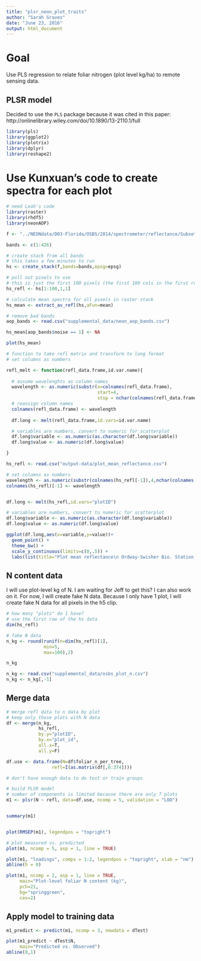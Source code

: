 ```yaml
---
title: "plsr_neon_plot_traits"
author: "Sarah Graves"
date: "June 23, 2016"
output: html_document
---
```


# Goal  

Use PLS regression to relate foliar nitrogen (plot level kg/ha) to remote sensing data.

## PLSR model

Decided to use the `PLS` package because it was cited in this paper: http://onlinelibrary.wiley.com/doi/10.1890/13-2110.1/full

```r

library(pls)
library(ggplot2)
library(plotrix)
library(dplyr)
library(reshape2)

```


# Use Kunxuan's code to create spectra for each plot

```r

# need Leah's code
library(raster)
library(rhdf5)
library(neonAOP)

f <- "../NEONdata/D03-Florida/OSBS/2014/spectrometer/reflectance/Subset1NIS1_20140507_150703_atmcor.h5"

bands <- c(1:426)

# create stack from all bands
# this takes a few minutes to run
hs <- create_stack(f,bands=bands,epsg=epsg)

# pull out pixels to use
# this is just the first 100 pixels (the first 100 cols in the first row)
hs_refl <- hs[1:100,1,1]

# calculate mean spectra for all pixels in raster stack
hs_mean <- extract_av_refl(hs,aFun=mean)

# remove bad bands
aop_bands <- read.csv("supplemental_data/neon_aop_bands.csv")

hs_mean[aop_bands$noise == 1] <- NA

plot(hs_mean)

```

```r

# function to take refl matrix and transform to long format
# set columns as numbers

refl_melt <- function(refl_data.frame,id.var.name){
  
  # assume wavelenghts as column names
  wavelength <- as.numeric(substr(x=colnames(refl_data.frame),
                                  start=4,
                                  stop = nchar(colnames(refl_data.frame))))
  # reassign column names
  colnames(refl_data.frame) <- wavelength
  
  df.long <- melt(refl_data.frame,id.vars=id.var.name)

  # variables are numbers, convert to numeric for scatterplot
  df.long$variable <- as.numeric(as.character(df.long$variable))
  df.long$value <- as.numeric(df.long$value)

}
```



```r

hs_refl <- read.csv("output-data/plot_mean_reflectance.csv")

# set columns as numbers
wavelength <- as.numeric(substr(colnames(hs_refl[-1]),4,nchar(colnames(hs_refl)[-1])))  
colnames(hs_refl)[-1] <- wavelength


df.long <- melt(hs_refl,id.vars="plotID")

# variables are numbers, convert to numeric for scatterplot
df.long$variable <- as.numeric(as.character(df.long$variable))
df.long$value <- as.numeric(df.long$value)

ggplot(df.long,aes(x=variable,y=value))+
  geom_point() +
  theme_bw() +
  scale_y_continuous(limits=c(0,.5)) +
  labs(list(title="Plot mean reflectance\n Ordway-Swisher Bio. Station, FL",x="Wavelength",y="reflectance"))

```


## N content data

I will use plot-level kg of N. I am waiting for Jeff to get this? I can also work on it.
For now, I will create fake N data. Because I only have 1 plot, I will create fake N data for all pixels in the h5 clip.

```r

# how many "plots" do I have?
# use the first row of the hs data
dim(hs_refl)

# fake N data
n_kg <- round(runif(n=dim(hs_refl)[1],
              min=5,
              max=100),2)

n_kg

```

```r

n_kg <- read.csv("supplemental_data/osbs_plot_n.csv")
n_kg <- n_kg[,-1]

```


## Merge data
```r

# merge refl data to n data by plot
# keep only those plots with N data
df <- merge(n_kg,
            hs_refl,
            by.y="plotID",
            by.x="plot_id",
            all.x=T,
            all.y=F)

df.use <- data.frame(N=df$foliar_n_per_tree,
                 refl=I(as.matrix(df[,6:374])))

```


```r

# don't have enough data to do test or train groups

```

```r

# build PLSR model
# number of components is limited because there are only 7 plots
m1 <- plsr(N ~ refl, data=df.use, ncomp = 5, validation = "LOO")


summary(m1)


plot(RMSEP(m1), legendpos = "topright")

# plot measured vs. predicted
plot(m1, ncomp = 5, asp = 1, line = TRUE)

plot(m1, "loadings", comps = 1:2, legendpos = "topright", xlab = "nm")
abline(h = 0)

plot(m1, ncomp = 2, asp = 1, line = TRUE,
     main="Plot-level foliar N content (kg)",
     pch=21,
     bg="springgreen",
     cex=2)


```

## Apply model to training data

```r

m1_predict <- predict(m1, ncomp = 3, newdata = dTest)

plot(m1_predict ~ dTest$N,
     main="Predicted vs. Observed")
abline(0,1)

```

